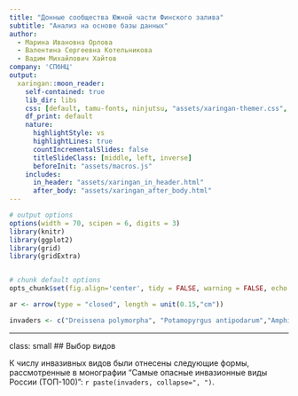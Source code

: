 ```yaml
---
title: "Донные сообщества Южной части Финского залива"
subtitle: "Анализ на основе базы данных"
author: 
  - Марина Ивановна Орлова
  - Валентина Сергеевна Котельникова
  - Вадим Михайлович Хайтов
company: 'СПбНЦ'
output:
  xaringan::moon_reader:
    self-contained: true
    lib_dir: libs
    css: [default, tamu-fonts, ninjutsu, "assets/xaringan-themer.css", "assets/xaringan.css"]
    df_print: default
    nature:
      highlightStyle: vs
      highlightLines: true
      countIncrementalSlides: false
      titleSlideClass: [middle, left, inverse]
      beforeInit: "assets/macros.js"
    includes:
      in_header: "assets/xaringan_in_header.html"
      after_body: "assets/xaringan_after_body.html"
---
```




```r
# output options
options(width = 70, scipen = 6, digits = 3)
library(knitr)
library(ggplot2)
library(grid)
library(gridExtra)


# chunk default options
opts_chunk$set(fig.align='center', tidy = FALSE, warning = FALSE, echo = FALSE, message = FALSE)

ar <- arrow(type = "closed", length = unit(0.15,"cm"))
```


```r
invaders <- c("Dreissena polymorpha", "Potamopyrgus antipodarum","Amphibalanus improvisus", "Gammarus tigrinus")

```

---

class: small
## Выбор видов

К числу инвазивных видов были отнесены следующие формы, рассмотренные  в монографии "Самые опасные инвазионные виды России (ТОП-100)": `r paste(invaders, collapse=", ")`. 

